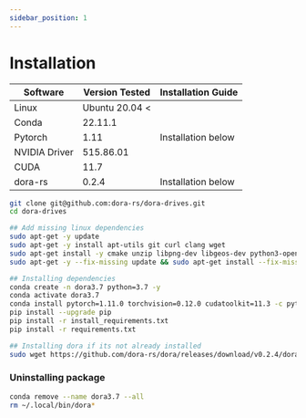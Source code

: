 ```yaml
---
sidebar_position: 1
---
```



# Installation

|Software|Version Tested|Installation Guide|
|--------|-------|------------------|
|Linux|Ubuntu 20.04 <||
|Conda|22.11.1||
|Pytorch|1.11|Installation below|
|NVIDIA Driver|515.86.01||
|CUDA|11.7||
|dora-rs|0.2.4|Installation below|

```bash
git clone git@github.com:dora-rs/dora-drives.git
cd dora-drives

## Add missing linux dependencies
sudo apt-get -y update 
sudo apt-get -y install apt-utils git curl clang wget
sudo apt-get install -y cmake unzip libpng-dev libgeos-dev python3-opencv libomp-dev
sudo apt-get -y --fix-missing update && sudo apt-get install --fix-missing -y libcudnn8 libqt5core5a libeigen3-dev cmake qtbase5-dev libpng16-16 libtiff5 python3-tk libgeos-dev build-essential libopenblas-dev libssl-dev 

## Installing dependencies
conda create -n dora3.7 python=3.7 -y
conda activate dora3.7
conda install pytorch=1.11.0 torchvision=0.12.0 cudatoolkit=11.3 -c pytorch -y
pip install --upgrade pip
pip install -r install_requirements.txt
pip install -r requirements.txt

## Installing dora if its not already installed
sudo wget https://github.com/dora-rs/dora/releases/download/v0.2.4/dora-v0.2.4-x86_64-Linux.zip && sudo unzip dora-v0.2.4-x86_64-Linux.zip -d /usr/local/bin 
``` 


### Uninstalling package

```bash
conda remove --name dora3.7 --all
rm ~/.local/bin/dora*
```
